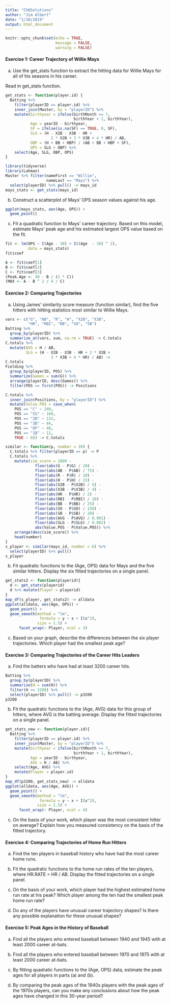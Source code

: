 ```yaml
---
title: "Ch8Solutions"
author: "Jim Albert"
date: "1/10/2019"
output: html_document
---
```


```r
knitr::opts_chunk$set(echo = TRUE,
                      message = FALSE,
                      warning = FALSE)
```

#### Exercise 1: Career Trajectory of Willie Mays

(a) Use the get_stats function to extract the hitting data for Willie Mays for all of his seasons in his career.

Read in get_stats function.

```r
get_stats <- function(player.id) {
  Batting %>% 
    filter(playerID == player.id) %>%
    inner_join(Master, by = "playerID") %>%
    mutate(birthyear = ifelse(birthMonth >= 7,
                              birthYear + 1, birthYear),
           Age = yearID - birthyear,
           SF = ifelse(is.na(SF) == TRUE, 0, SF),
           SLG = (H - X2B - X3B - HR +
                    2 * X2B + 3 * X3B + 4 * HR) / AB,
           OBP = (H + BB + HBP) / (AB + BB + HBP + SF),
           OPS = SLG + OBP) %>%
    select(Age, SLG, OBP, OPS)
}
```

```r
library(tidyverse)
library(Lahman)
Master %>% filter(nameFirst == "Willie",
                  nameLast == "Mays") %>% 
  select(playerID) %>% pull() -> mays_id
mays_stats <- get_stats(mays_id)
```

(b) Construct a scatterplot of Mays' OPS season values against his age.

```r
ggplot(mays_stats, aes(Age, OPS)) +
  geom_point()
```

(c) Fit a quadratic function to Mays' career trajectory.  Based on this model, estimate Mays' peak age and his estimated largest OPS value based on the fit.

```r
fit <- lm(OPS ~ I(Age - 30) + I((Age  - 30) ^ 2), 
          data = mays_stats)
fit$coef
```

```r
A <- fit$coef[1]
B <- fit$coef[2]
C <- fit$coef[3]
(Peak.Age <- 30 - B / (2 * C))
(MAX <- A - B ^ 2 / 4 / C)
```


#### Exercise 2: Comparing Trajectories

(a) Using James' similarity score measure (function similar), find the five hitters with hitting statistics most similar to Willie Mays.

```r
vars <- c("G", "AB", "R", "H", "X2B", "X3B", 
          "HR", "RBI", "BB", "SO", "SB")
Batting %>% 
  group_by(playerID) %>% 
  summarize_at(vars, sum, na.rm = TRUE) -> C.totals
C.totals %>%
  mutate(AVG = H / AB,
         SLG = (H - X2B - X3B - HR + 2 * X2B +
                    3 * X3B + 4 * HR) / AB) ->
C.totals
Fielding %>% 
  group_by(playerID, POS) %>%
  summarize(Games = sum(G)) %>% 
  arrange(playerID, desc(Games)) %>% 
  filter(POS == first(POS)) -> Positions

C.totals %>%
  inner_join(Positions, by = "playerID") %>%
  mutate(Value.POS = case_when(
    POS == "C" ~ 240,
    POS == "SS" ~ 168,
    POS == "2B" ~ 132,
    POS == "3B" ~ 84,
    POS == "OF" ~ 48,
    POS == "1B" ~ 12, 
    TRUE ~ 0)) -> C.totals

similar <- function(p, number = 10) {
  C.totals %>% filter(playerID == p) -> P
  C.totals %>% 
    mutate(sim_score = 1000 -
             floor(abs(G - P$G) / 20) -
             floor(abs(AB - P$AB) / 75) -
             floor(abs(R - P$R) / 10) -
             floor(abs(H - P$H) / 15) -
             floor(abs(X2B - P$X2B) / 5) -
             floor(abs(X3B - P$X3B) / 4) -
             floor(abs(HR - P$HR) / 2) -
             floor(abs(RBI - P$RBI) / 10) -
             floor(abs(BB - P$BB) / 25) -
             floor(abs(SO - P$SO) / 150) -
             floor(abs(SB - P$SB) / 20) - 
             floor(abs(AVG - P$AVG) / 0.001) - 
             floor(abs(SLG - P$SLG) / 0.002) -
             abs(Value.POS - P$Value.POS)) %>%
    arrange(desc(sim_score)) %>% 
    head(number)
}
s_player <- similar(mays_id, number = 6) %>% 
  select(playerID) %>% pull()
s_player
```

(b) Fit quadratic functions to the (Age, OPS) data for Mays and the five similar hitters.  Display the six fitted trajectories on a single panel.

```r
get_stats2 <- function(playerid){
  d <- get_stats(playerid)
  d %>% mutate(Player = playerid)
}
map_df(s_player, get_stats2) -> alldata
ggplot(alldata, aes(Age, OPS)) +
  geom_point() +
  geom_smooth(method = "lm",
               formula = y ~ x + I(x^2),
              size = 1.5) +
      facet_wrap(~ Player, ncol = 3)
```


(c) Based on your graph, describe the differences between the six player trajectories.  Which player had the smallest peak age?

#### Exercise 3: Comparing Trajectories of the Career Hits Leaders

(a) Find the batters who have had at least 3200 career hits.

```r
Batting %>% 
  group_by(playerID) %>% 
  summarize(H = sum(H)) %>% 
  filter(H >= 3200) %>% 
  select(playerID) %>% pull() -> p3200
p3200
```

(b) Fit the quadratic functions to the (Age, AVG) data for this group of hitters, where AVG is the batting average.  Display the fitted trajectories on a single panel.

```r
get_stats_new <- function(player.id){
  Batting %>% 
    filter(playerID == player.id) %>%
    inner_join(Master, by = "playerID") %>%
    mutate(birthyear = ifelse(birthMonth >= 7,
                              birthYear + 1, birthYear),
           Age = yearID - birthyear,
           AVG = H / AB) %>%
    select(Age, AVG) %>% 
    mutate(Player = player.id)
}
map_df(p3200, get_stats_new) -> alldata
ggplot(alldata, aes(Age, AVG)) +
  geom_point() +
  geom_smooth(method = "lm",
               formula = y ~ x + I(x^2),
              size = 1.5) +
      facet_wrap(~ Player, ncol = 4)
```

(c) On the basis of your work, which player was the most consistent hitter on average?  Explain how you measured consistency on the basis of the fitted trajectory.

#### Exercise 4: Comparing Trajectories of Home Run Hitters

(a) Find the ten players in baseball history who have had the most career home runs.

(b) Fit the quadratic functions to the home run rates of the ten players, where HR.RATE = HR / AB.  Display the fitted trajectories on a single panel.

(c) On the basis of your work, which player had the highest estimated home run rate at his peak?  Which player among the ten had the smallest peak home run rate?

(d) Do any of the players have unusual career trajectory shapes?  Is there any possible explanation for these unusual shapes?

#### Exercise 5: Peak Ages in the History of Baseball

(a) Find all the players who entered baseball between 1940 and 1945 with at least 2000 career at-bats.

(b) Find all the players who entered baseball between 1970 and 1975 with at least 2000 career at-bats.

(c) By fitting quadratic functions to the (Age, OPS) data, estimate the peak ages for all players in parts (a) and (b).

(d) By comparing the peak ages of the 1940s players with the peak ages of the 1970s players, can you make
any conclusions about how the peak ages have changed in this 30-year period?







